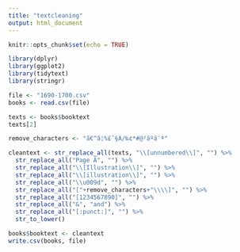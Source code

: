 ```yaml
---
title: "textcleaning"
output: html_document
---
```


```r
knitr::opts_chunk$set(echo = TRUE)
```

```r
library(dplyr)
library(ggplot2)
library(tidytext)
library(stringr)

file <- "1690-1700.csv"
books <- read.csv(file)
```
```r
texts <- books$booktext
texts[2]
```

```r
remove_characters <- "ã€^â¦%£ˆ§Â/‰¢*#@²ãºã¨ª"

cleantext <- str_replace_all(texts, "\\[unnumbered\\]", "") %>%
  str_replace_all("Page Â", "") %>%
  str_replace_all("\\[Illustration\\]", "") %>%
  str_replace_all("\\[illustration\\]", "") %>%
  str_replace_all("\\u009d", "") %>%
  str_replace_all("["+remove_characters+"\\\\]", "") %>%
  str_replace_all("[1234567890]", "") %>%
  str_replace_all("&", "and") %>%
  str_replace_all("[:punct:]", "") %>%
  str_to_lower()

books$booktext <- cleantext
write.csv(books, file)
```
